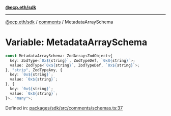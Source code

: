 [**@ecp.eth/sdk**](../../index.mdx)

***

[@ecp.eth/sdk](/sdk-reference/index.mdx) / [comments](/sdk-reference/comments/index.mdx) / MetadataArraySchema

# Variable: MetadataArraySchema

```ts
const MetadataArraySchema: ZodArray<ZodObject<{
  key: ZodType<`0x${string}`, ZodTypeDef, `0x${string}`>;
  value: ZodType<`0x${string}`, ZodTypeDef, `0x${string}`>;
}, "strip", ZodTypeAny, {
  key: `0x${string}`;
  value: `0x${string}`;
}, {
  key: `0x${string}`;
  value: `0x${string}`;
}>, "many">;
```

Defined in: [packages/sdk/src/comments/schemas.ts:37](https://github.com/ecp-eth/comments-monorepo/blob/main/packages/sdk/src/comments/schemas.ts#L37)
